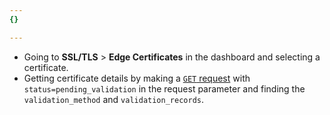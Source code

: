 ```yaml
---
{}

---
```


* Going to **SSL/TLS** > **Edge Certificates** in the dashboard and selecting a certificate.
* Getting certificate details by making a [`GET` request](/api/resources/ssl/subresources/certificate_packs/methods/get/) with `status=pending_validation` in the request parameter and finding the `validation_method` and `validation_records`.
